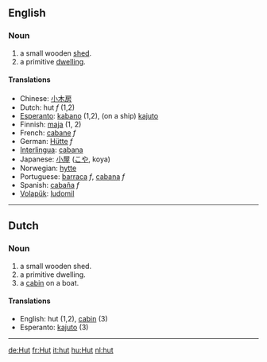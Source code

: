==English==
=== Noun ===
#a small wooden [[shed]].
#a primitive [[dwelling]].

====Translations====
*Chinese: [[小木房]]
*Dutch: hut ''f'' (1,2)
*[[Esperanto]]: [[kabano]] (1,2), (on a ship) [[kajuto]]
*Finnish: [[maja]] (1, 2)
*French: [[cabane]] ''f''
*German: [[Hütte]] ''f''
*[[Interlingua]]: [[cabana]]
*Japanese: [[小屋]] ([[こや]], koya)
*Norwegian: [[hytte]]
*Portuguese: [[barraca]] ''f'', [[cabana]] ''f''
*Spanish: [[cabaña]] ''f''
*[[Volapük]]: [[ludomil]]

----
==Dutch==
=== Noun ===
#a small wooden shed.
#a primitive dwelling.
#a [[cabin]] on a boat.

====Translations====
*English: hut (1,2), [[cabin]] (3)
*Esperanto: [[kajuto]] (3)

----
[[de:Hut]]
[[fr:Hut]]
[[it:hut]]
[[hu:Hut]]
[[nl:hut]]